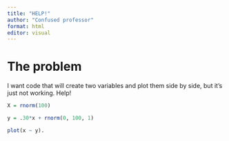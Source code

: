 ```yaml
---
title: "HELP!"
author: "Confused professor"
format: html
editor: visual
---
```


# The problem

I want code that will create two variables and plot them side by side, but it's just not working. Help!

```r
X = rnorm(100)

y = .30*x + rnorm(0, 100, 1)

plot(x ~ y).
```
